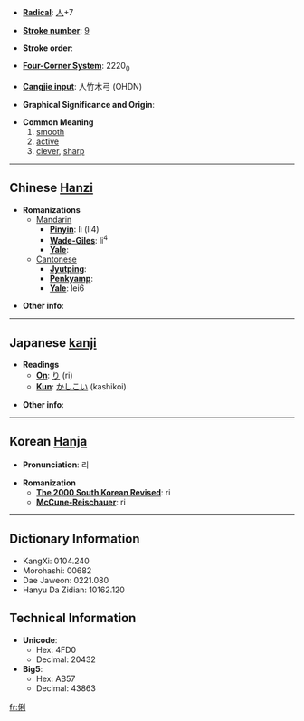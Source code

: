 * '''[[Wiktionary:Chinese radical index| Radical]]''': [[Wiktionary:Chinese radical index 人|人]]+7

* '''[[Wiktionary:Chinese total strokes index|Stroke number]]''': [[Wiktionary:Chinese total strokes index 9|9]]

* '''Stroke order''': 

* '''[[Wiktionary:Chinese four corner index|Four-Corner System]]''': 2220<sub>0</sub>

* '''[[Wiktionary:Chinese Cangjie index|Cangjie input]]''': 人竹木弓 (OHDN)

* '''Graphical Significance and Origin''': 

* '''Common Meaning'''
*#[[smooth]]
*# [[active]]
*# [[clever]], [[sharp]]


----

== Chinese [[Hanzi]] ==

* '''Romanizations'''
** [[Mandarin]]
*** '''[[Pinyin]]''': lì (li4)
*** '''[[Wade-Giles]]''': li<sup>4</sup>
*** '''[[Yale]]''': 
**[[Cantonese]]
***'''[[Jyutping]]''':
***'''[[Penkyamp]]''': 
***'''[[Yale]]''': lei6

* '''Other info''': 

----

== Japanese [[kanji]] ==

* '''Readings'''
** '''[[On]]''': [[り]] (ri)
** '''[[Kun]]''': [[かしこい]] (kashikoi)

* '''Other info''':  

----

== Korean [[Hanja]] ==

* '''Pronunciation''': 리

* '''Romanization'''
** '''[[The 2000 South Korean Revised Romanization|The 2000 South Korean Revised]]''': ri
** '''[[McCune-Reischauer]]''': ri

----

== Dictionary Information ==

* KangXi: 0104.240
* Morohashi: 00682
* Dae Jaweon: 0221.080
* Hanyu Da Zidian: 10162.120

== Technical Information ==

* '''Unicode''':
** Hex: 4FD0
** Decimal: 20432
* '''Big5''':
** Hex: AB57
** Decimal: 43863

[[fr:俐]]